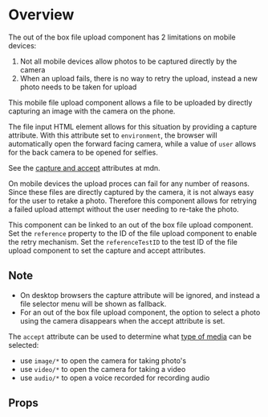 
<Meta of={DemoStories} />

# Overview
The out of the box file upload component has 2 limitations on mobile devices:
1. Not all mobile devices allow photos to be captured directly by the camera
2. When an upload fails, there is no way to retry the upload, instead a new photo needs to be taken for upload

This mobile file upload component allows a file to be uploaded by directly capturing an image with the camera on the phone.

The file input HTML element allows for this situation by providing a capture attribute.
With this attribute set to `environment`, the browser will automatically open the forward facing camera,
while a value of `user` allows for the back camera to be opened for selfies.

See the [capture and accept](https://developer.mozilla.org/en-US/docs/Web/HTML/Reference/Elements/input/file#capture) attributes at mdn.

On mobile devices the upload proces can fail for any number of reasons.
Since these files are directly captured by the camera, it is not always easy for the user to retake a photo.
Therefore this component allows for retrying a failed upload attempt without the user needing to re-take the photo.

This component can be linked to an out of the box file upload component.
Set the `reference` property to the ID of the file upload component to enable the retry mechanism.
Set the `referenceTestID` to the test ID of the file upload component to set the capture and accept attributes.

## Note
- On desktop browsers the capture attribute will be ignored, and instead a file selector menu will be shown as fallback.
- For an out of the box file upload component, the option to select a photo using the camera disappears when the accept attribute is set.

The `accept` attribute can be used to determine what [type of media](https://developer.mozilla.org/en-US/docs/Web/HTML/Reference/Elements/input/file#unique_file_type_specifiers) can be selected:
- use `image/*` to open the camera for taking photo's
- use `video/*` to open the camera for taking a video
- use `audio/*` to open a voice recorded for recording audio

<Primary />

## Props

<Controls />
